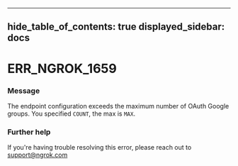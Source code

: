 

---
hide_table_of_contents: true
displayed_sidebar: docs
---


# ERR_NGROK_1659

### Message
The endpoint configuration exceeds the maximum number of OAuth Google groups. You specified `COUNT`, the max is `MAX`.

<ErrorDetails />



### Further help
If you're having trouble resolving this error, please reach out to [support@ngrok.com](mailto:support@ngrok.com?subject=Help%20with%20ERR_NGROK_1659)

